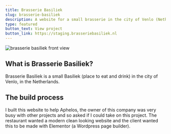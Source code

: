 ```yaml
---
title: Brasserie Basiliek
slug: brasserie-basiliek
description: A website for a small brasserie in the city of Venlo (Netherlands)
type: featured
button_text: View project
button_link: https://staging.brasseriebasiliek.nl
---
```

![brasserie basiliek front view](/assets/brasseriebasiliek.png)

## What is Brasserie Basiliek?
Brasserie Basiliek is a small Basiliek (place to eat and drink) in the city of Venlo, in the Netherlands.

## The build process
I built this website to help Aphelos, the owner of this company was very busy with other projects and so asked if I could take on this project. The restaurant wanted a modern clean looking website and the client wanted this to be made with Elementor (a Wordpress page builder).
